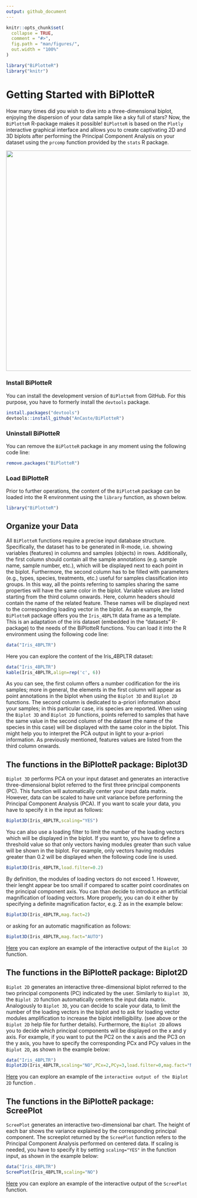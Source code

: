 ```yaml
---
output: github_document
---
```


```r
knitr::opts_chunk$set(
  collapse = TRUE,
  comment = "#>",
  fig.path = "man/figures/",
  out.width = "100%"
)
```

```r
library("BiPlotteR")
library("knitr")
```

# Getting Started with BiPlotteR

How many times did you wish to dive into a three-dimensional biplot, enjoying the dispersion of your data sample like a sky full of stars? Now, the `BiPlotteR` R-package makes it possible!
`BiPlotteR` is based on the `Plotly` interactive graphical interface and allows you to create captivating 2D and 3D biplots after performing the Principal Component Analysis on your dataset using the `prcomp` function provided by the `stats` R package.

<center><img src="man/figures/Cover.png" width=600 /></center>

### Install BiPlotteR

You can install the development version of `BiPlotteR` from GitHub.
For this purpose, you have to formerly install the `devtools` package.

``` r
install.packages("devtools")
devtools::install_github("AnCaste/BiPlotteR")
```

### Uninstall BiPlotteR

You can remove the `BiPlotteR` package in any moment using the following code line:

``` r
remove.packages("BiPlotteR")
``` 

### Load BiPlotteR

Prior to further operations, the content of the `BiPlotteR` package can be loaded into the R environment using the `library` function, as shown below.

``` r
library("BiPlotteR")
``` 

## Organize your Data

All `BiPlotteR` functions require a precise input database structure. Specifically, the dataset has to be generated in R-mode, i.e. showing variables (features) in columns and samples (objects) in rows. Additionally, the first column should contain all the sample annotations (e.g. sample name, sample number, etc.), which will be displayed next to each point in the biplot. Furthermore, the second column has to be filled with parameters (e.g., types, species, treatments, etc.) useful for samples classification into groups. In this way, all the points referring to samples sharing the same properties will have the same color in the biplot. Variable values are listed starting from the third column onwards. Here, column headers should contain the name of the related feature. These names will be displayed next to the corresponding loading vector in the biplot.
As an example, the `BiPlotteR` package offers you the `Iris_4BPLTR` data frame as a template. This is an adaptation of the iris dataset (embedded in the "datasets" R-package) to the needs of the BiPlotteR functions. You can load it into the R environment using the following code line:

``` r
data("Iris_4BPLTR")
``` 
Here you can explore the content of the Iris_4BPLTR dataset:

```r
data("Iris_4BPLTR")
kable(Iris_4BPLTR,align=rep('c', 6))
```

As you can see, the first column offers a number codification for the iris samples; more in general, the elements in the first column will appear as point annotations in the biplot when using the `Biplot 3D` and `Biplot 2D` functions.
The second column is dedicated to a-priori information about your samples; in this particular case, iris species are reported. When using the `Biplot 3D` and `Biplot 2D` functions, points referred to samples that have the same value in the second column of the dataset (the name of the species in this case) will be displayed with the same color in the biplot. This might help you to interpret the PCA output in light to your a-priori information. As previously mentioned, features values are listed from the third column onwards.

## The functions in the BiPlotteR package: Biplot3D

`Biplot 3D` performs PCA on your input dataset and generates an interactive three-dimensional biplot referred to the first three principal components (PC). This function will automatically center your input data matrix. However, data can be scaled to have unit variance before performing the Principal Component Analysis (PCA). If you want to scale your data, you have to specify it in the input as follows:

``` r
Biplot3D(Iris_4BPLTR,scaling="YES")
``` 

You can also use a loading filter to limit the number of the loading vectors which will be displayed in the biplot. If you want to, you have to define a threshold value so that only vectors having modules greater than such value will be shown in the biplot. For example, only vectors having modules greater than 0.2 will be displayed when the following code line is used.

``` r
Biplot3D(Iris_4BPLTR,load.filter=0.2)
``` 
By definition, the modules of loading vectors do not exceed 1. However, their lenght appear be too small if compared to scatter point coordinates on the principal component axis. You can than decide to introduce an artificial magnification of loading vectors. More properly, you can do it either by specifying a definite magnification factor, e.g. 2 as in the example below:

``` r
Biplot3D(Iris_4BPLTR,mag.fact=2)
``` 
or asking for an automatic magnification as follows:

``` r
Biplot3D(Iris_4BPLTR,mag.fact="AUTO")
``` 
[Here](https://chart-studio.plotly.com/~AnCaste/13/#/) you can explore an example of the interactive output of the `Biplot 3D` function.

## The functions in the BiPlotteR package: Biplot2D

`Biplot 2D` generates an interactive three-dimensional biplot referred to the two principal components (PC) indicated by the user. Similarly to `Biplot 3D`, the `Biplot 2D` function automatically centers the input data matrix. Analogously to `Biplot 3D`, you can decide to scale your data, to limit the number of the loading vectors in the biplot and to ask for loading vector modules amplification to increase the biplot intelligibility. (see above or the `Biplot 2D` help file for further details). Furthermore, the `Biplot 2D` allows you to decide which principal components will be displayed on the x and y axis. For example, if you want to put the PC2 on the x axis and the PC3 on the y axis, you have to specify the corresponding PCx and PCy values in the `Biplot 2D`, as shown in the example below:

``` r
data("Iris_4BPLTR")
Biplot2D(Iris_4BPLTR,scaling="NO",PCx=2,PCy=3,load.filter=0,mag.fact="NO")
```
[Here](https://chart-studio.plotly.com/~AnCaste/15) you can explore an example of the `interactive output of the Biplot 2D` function .

## The functions in the BiPlotteR package: ScreePlot

`ScreePlot` generates an interactive two-dimensional bar chart. The height of each bar shows the variance explained by the corresponding principal component. The screeplot returned by the `ScreePlot` function refers to the Principal Component Analysis performed on centered data. If scaling is needed, you have to specify it by setting `scaling="YES"` in the function input, as shown in the example below:

``` r
data("Iris_4BPLTR")
ScreePlot(Iris_4BPLTR,scaling="NO")
```
[Here](https://chart-studio.plotly.com/~AnCaste/17/#/) you can explore an example of the interactive output of the `ScreePlot` function.

